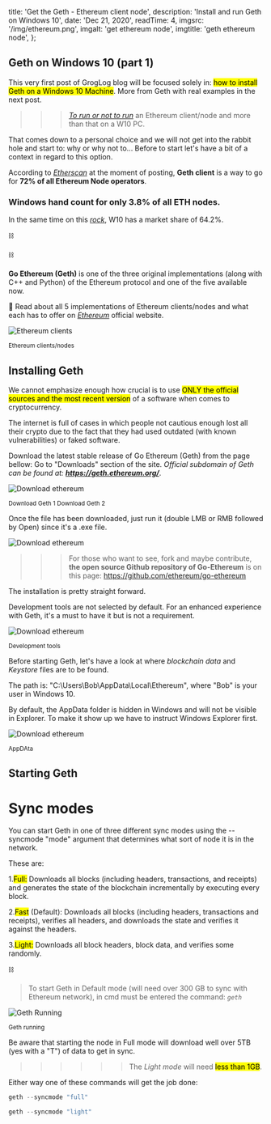 
  title: 'Get the Geth - Ethereum client node',
  description: 'Install and run Geth on Windows 10',
  date: 'Dec 21, 2020',
  readTime: 4,
  imgsrc: '/img/ethereum.png',
  imgalt: 'get ethereum node',
  imgtitle: 'geth ethereum node',
};


## Geth on Windows 10 (part 1)

This very first post of GrogLog blog will be focused solely in: <mark>how to install Geth on a Windows 10 Machine</mark>.
More from Geth with real examples in the next post.

> > > _[To run or not to run](https://www.litcharts.com/blog/shakespeare/hamletssoliloquy 'shakespeare/hamletssoliloquy')_ an Ethereum client/node
> > > and more than that on a W10 PC.

That comes down to a personal choice and we will not get into the rabbit hole and start to: why or why not to...
Before to start let's have a bit of a context in regard to this option.

According to _[Etherscan](https://etherscan.io/nodetracker)_ at the moment of posting, **Geth client** is a way to go for **72% of all Ethereum Node operators**.

### Windows hand count for only 3.8% of all ETH nodes.

In the same time on this _[rock](https://en.wikipedia.org/wiki/Earth#/media/File:The_Earth_seen_from_Apollo_17.jpg)_, W10 has a market share of 64.2%.

⛓

⛓

**Go Ethereum (Geth)** is one of the three original implementations (along with C++ and Python) of the Ethereum protocol and one of the five available now.

🧾 Read about all 5 implementations of Ethereum clients/nodes and what each has to offer on _[Ethereum](https://ethereum.org/en/developers/docs/nodes-and-clients/#clients)_ official website.

![Ethereum clients](/img/ethereum_clients.png 'Ethereum clients')

<sub>Ethereum clients/nodes</sub>

## Installing Geth

We cannot emphasize enough how crucial is to use <mark>ONLY the official sources and the most recent version</mark> of a software when comes to cryptocurrency.

The internet is full of cases in which people not cautious enough lost all their crypto due to the fact that they had used outdated (with known vulnerabilities) or faked software.

Download the latest stable release of Go Ethereum (Geth) from the page bellow: Go to "Downloads" section of the site.
_Official subdomain of Geth can be found at: **https://geth.ethereum.org/**_.

![](/img/download_geth_1.png 'Download ethereum')

<sub>Download Geth 1 Download Geth 2</sub>

Once the file has been downloaded, just run it (double LMB or RMB followed by Open) since it's a .exe file.

![](/img/download_geth_2.png 'Download ethereum')

> > > For those who want to see, fork and maybe contribute, **the open source Github repository of Go-Ethereum** is on this page: https://github.com/ethereum/go-ethereum

The installation is pretty straight forward.

Development tools are not selected by default. For an enhanced experience with Geth, it's a must to have it but is not a requirement.

![](/img/development_tools.png 'Download ethereum')

<sub>Development tools</sub>

Before starting Geth, let's have a look at where _blockchain data_ and _Keystore_ files are to be found.

The path is: "C:\Users\Bob\AppData\Local\Ethereum", where "Bob" is your user in Windows 10.

By default, the AppData folder is hidden in Windows and will not be visible in Explorer. To make it show up we have to instruct Windows Explorer first.

![](/img/app_data.jpg 'Download ethereum')

<sub>AppDAta</sub>

## Starting Geth

# Sync modes

You can start Geth in one of three different sync modes using the --syncmode "mode" argument that determines what sort of node it is in the network.

These are:

1.<mark>Full:</mark>
Downloads all blocks (including headers, transactions, and receipts) and generates the state of the blockchain incrementally
by executing every block.

2.<mark>Fast</mark> (Default): Downloads all blocks (including headers, transactions and receipts), verifies all headers, and
downloads the state and verifies it against the headers.

3.<mark>Light:</mark> Downloads all block headers, block data, and verifies some randomly.

⛓

> To start Geth in Default mode
> (will need over 300 GB to sync with Ethereum network), in cmd must be entered the command: _`geth`_

![Geth Running](/img/geth_running.png 'Geth Running')

<sub>Geth running</sub>

Be aware that starting the node in Full mode will download well over 5TB (yes with a "T") of data to get in sync.

> > > > > > The _Light mode_ will need <mark>less than 1GB</mark>.

Either way one of these commands will get the job done:

```jsx
geth --syncmode "full"
```

```jsx
geth --syncmode "light"
```
